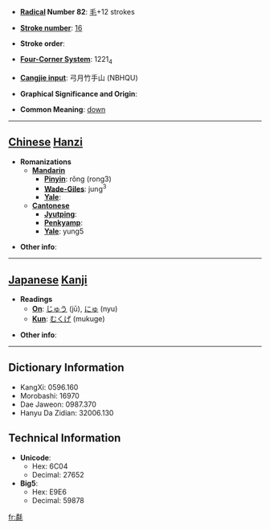 * '''[[Wiktionary:Chinese radical index| Radical]] Number 82''': [[Wiktionary:Chinese radical index 毛|毛]]+12 strokes

* '''[[Wiktionary:Chinese total strokes index|Stroke number]]''': [[Wiktionary:Chinese total strokes index 16|16]]

* '''Stroke order''': 

* '''[[Wiktionary:Chinese four corner index|Four-Corner System]]''': 1221<sub>4</sub>

* '''[[Wiktionary:Chinese Cangjie index|Cangjie input]]''': 弓月竹手山 (NBHQU)

* '''Graphical Significance and Origin''': 

* '''Common Meaning''': [[down]]

----

== [[Chinese]] [[Hanzi]] ==

* '''Romanizations'''
** '''[[Mandarin]]'''
*** '''[[Pinyin]]''': rǒng (rong3)
*** '''[[Wade-Giles]]''': jung<sup>3</sup>
*** '''[[Yale]]''': 
** '''[[Cantonese]]'''
*** '''[[Jyutping]]''':
*** '''[[Penkyamp]]''': 
*** '''[[Yale]]''': yung5

* '''Other info''': 

----

== [[Japanese]] [[Kanji]] ==

* '''Readings'''
** '''[[On]]''': [[じゅう]] (jū), [[にゅ]] (nyu)
** '''[[Kun]]''': [[むくげ]] (mukuge)

* '''Other info''':  

----

== Dictionary Information ==

* KangXi: 0596.160
* Morobashi: 16970
* Dae Jaweon: 0987.370
* Hanyu Da Zidian: 32006.130

== Technical Information ==

* '''Unicode''':
** Hex: 6C04
** Decimal: 27652
* '''Big5''':
** Hex: E9E6
** Decimal: 59878

[[fr:氄]]